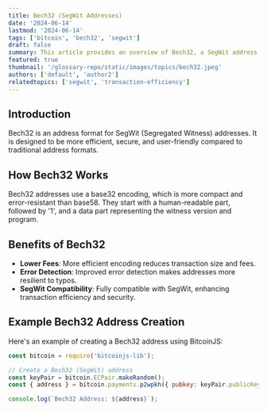 ```yaml
---
title: Bech32 (SegWit Addresses)
date: '2024-06-14'
lastmod: '2024-06-14'
tags: ['bitcoin', 'bech32', 'segwit']
draft: false
summary: This article provides an overview of Bech32, a SegWit address format, its benefits, and its impact on Bitcoin transactions.
featured: true
thumbnail: '/glossary-repo/static/images/topics/bech32.jpeg'
authors: ['default', 'author2']
relatedtopics: ['segwit', 'transaction-efficiency']
---
```


## Introduction

Bech32 is an address format for SegWit (Segregated Witness) addresses. It is designed to be more efficient, secure, and user-friendly compared to traditional address formats.

## How Bech32 Works

Bech32 addresses use a base32 encoding, which is more compact and error-resistant than base58. They start with a human-readable part, followed by '1', and a data part representing the witness version and program.

## Benefits of Bech32

- **Lower Fees**: More efficient encoding reduces transaction size and fees.
- **Error Detection**: Improved error detection makes addresses more resilient to typos.
- **SegWit Compatibility**: Fully compatible with SegWit, enhancing transaction efficiency and security.

## Example Bech32 Address Creation

Here's an example of creating a Bech32 address using BitcoinJS:

```js
const bitcoin = require('bitcoinjs-lib');

// Create a Bech32 (SegWit) address
const keyPair = bitcoin.ECPair.makeRandom();
const { address } = bitcoin.payments.p2wpkh({ pubkey: keyPair.publicKey });

console.log(`Bech32 Address: ${address}`);
